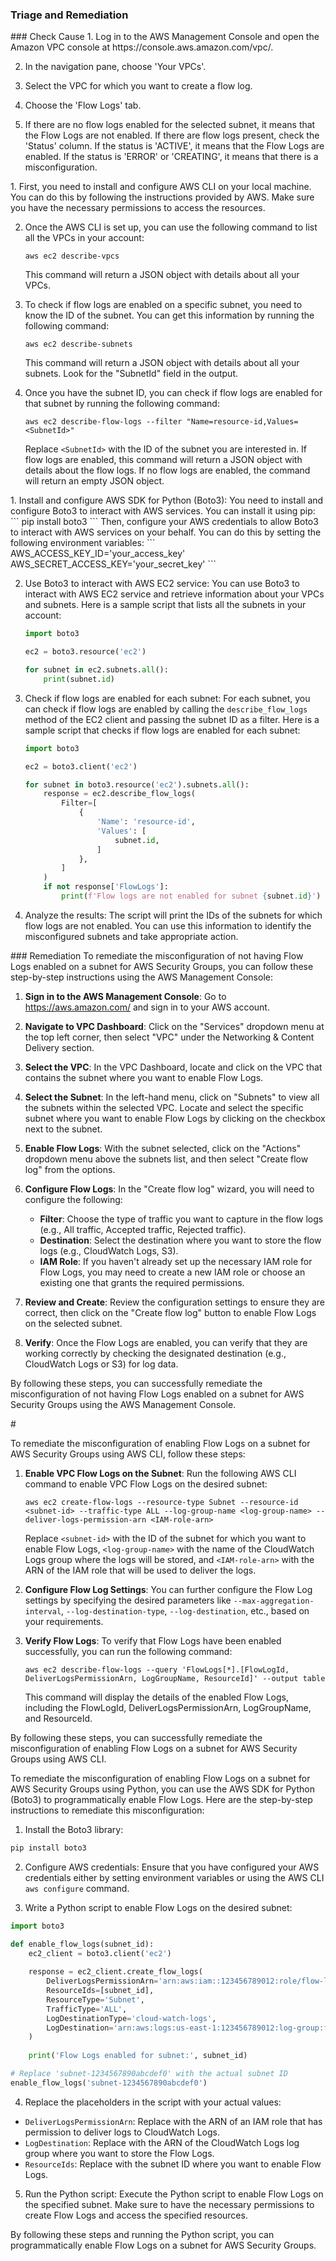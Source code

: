 
### Triage and Remediation
<Tabs>

<Tab title='Cause'>
### Check Cause
<AccordionGroup>
<Accordion title='Using Console' defaultOpen='true'>
1. Log in to the AWS Management Console and open the Amazon VPC console at https://console.aws.amazon.com/vpc/.

2. In the navigation pane, choose 'Your VPCs'.

3. Select the VPC for which you want to create a flow log.

4. Choose the 'Flow Logs' tab.

5. If there are no flow logs enabled for the selected subnet, it means that the Flow Logs are not enabled. If there are flow logs present, check the 'Status' column. If the status is 'ACTIVE', it means that the Flow Logs are enabled. If the status is 'ERROR' or 'CREATING', it means that there is a misconfiguration.
</Accordion>

<Accordion title='Using CLI'>
1. First, you need to install and configure AWS CLI on your local machine. You can do this by following the instructions provided by AWS. Make sure you have the necessary permissions to access the resources.

2. Once the AWS CLI is set up, you can use the following command to list all the VPCs in your account:

   ```
   aws ec2 describe-vpcs
   ```
   This command will return a JSON object with details about all your VPCs.

3. To check if flow logs are enabled on a specific subnet, you need to know the ID of the subnet. You can get this information by running the following command:

   ```
   aws ec2 describe-subnets
   ```
   This command will return a JSON object with details about all your subnets. Look for the "SubnetId" field in the output.

4. Once you have the subnet ID, you can check if flow logs are enabled for that subnet by running the following command:

   ```
   aws ec2 describe-flow-logs --filter "Name=resource-id,Values=<SubnetId>"
   ```
   Replace `<SubnetId>` with the ID of the subnet you are interested in. If flow logs are enabled, this command will return a JSON object with details about the flow logs. If no flow logs are enabled, the command will return an empty JSON object.
</Accordion>

<Accordion title='Using Python'>
1. Install and configure AWS SDK for Python (Boto3):
   You need to install and configure Boto3 to interact with AWS services. You can install it using pip:
   ```
   pip install boto3
   ```
   Then, configure your AWS credentials to allow Boto3 to interact with AWS services on your behalf. You can do this by setting the following environment variables:
   ```
   AWS_ACCESS_KEY_ID='your_access_key'
   AWS_SECRET_ACCESS_KEY='your_secret_key'
   ```

2. Use Boto3 to interact with AWS EC2 service:
   You can use Boto3 to interact with AWS EC2 service and retrieve information about your VPCs and subnets. Here is a sample script that lists all the subnets in your account:
   ```python
   import boto3

   ec2 = boto3.resource('ec2')

   for subnet in ec2.subnets.all():
       print(subnet.id)
   ```

3. Check if flow logs are enabled for each subnet:
   For each subnet, you can check if flow logs are enabled by calling the `describe_flow_logs` method of the EC2 client and passing the subnet ID as a filter. Here is a sample script that checks if flow logs are enabled for each subnet:
   ```python
   import boto3

   ec2 = boto3.client('ec2')

   for subnet in boto3.resource('ec2').subnets.all():
       response = ec2.describe_flow_logs(
           Filter=[
               {
                   'Name': 'resource-id',
                   'Values': [
                       subnet.id,
                   ]
               },
           ]
       )
       if not response['FlowLogs']:
           print(f'Flow logs are not enabled for subnet {subnet.id}')
   ```

4. Analyze the results:
   The script will print the IDs of the subnets for which flow logs are not enabled. You can use this information to identify the misconfigured subnets and take appropriate action.
</Accordion>

</AccordionGroup>
</Tab>
<Tab title='Remediation'>
### Remediation

<AccordionGroup>
<Accordion title='Using Console' defaultOpen='true'>
To remediate the misconfiguration of not having Flow Logs enabled on a subnet for AWS Security Groups, you can follow these step-by-step instructions using the AWS Management Console:

1. **Sign in to the AWS Management Console**: Go to https://aws.amazon.com/ and sign in to your AWS account.

2. **Navigate to VPC Dashboard**: Click on the "Services" dropdown menu at the top left corner, then select "VPC" under the Networking & Content Delivery section.

3. **Select the VPC**: In the VPC Dashboard, locate and click on the VPC that contains the subnet where you want to enable Flow Logs.

4. **Select the Subnet**: In the left-hand menu, click on "Subnets" to view all the subnets within the selected VPC. Locate and select the specific subnet where you want to enable Flow Logs by clicking on the checkbox next to the subnet.

5. **Enable Flow Logs**: With the subnet selected, click on the "Actions" dropdown menu above the subnets list, and then select "Create flow log" from the options.

6. **Configure Flow Logs**: In the "Create flow log" wizard, you will need to configure the following:
   - **Filter**: Choose the type of traffic you want to capture in the flow logs (e.g., All traffic, Accepted traffic, Rejected traffic).
   - **Destination**: Select the destination where you want to store the flow logs (e.g., CloudWatch Logs, S3).
   - **IAM Role**: If you haven't already set up the necessary IAM role for Flow Logs, you may need to create a new IAM role or choose an existing one that grants the required permissions.

7. **Review and Create**: Review the configuration settings to ensure they are correct, then click on the "Create flow log" button to enable Flow Logs on the selected subnet.

8. **Verify**: Once the Flow Logs are enabled, you can verify that they are working correctly by checking the designated destination (e.g., CloudWatch Logs or S3) for log data.

By following these steps, you can successfully remediate the misconfiguration of not having Flow Logs enabled on a subnet for AWS Security Groups using the AWS Management Console.
</Accordion>

<Accordion title='Using CLI'>
#

To remediate the misconfiguration of enabling Flow Logs on a subnet for AWS Security Groups using AWS CLI, follow these steps:

1. **Enable VPC Flow Logs on the Subnet**:
   Run the following AWS CLI command to enable VPC Flow Logs on the desired subnet:
   ```
   aws ec2 create-flow-logs --resource-type Subnet --resource-id <subnet-id> --traffic-type ALL --log-group-name <log-group-name> --deliver-logs-permission-arn <IAM-role-arn>
   ```
   Replace `<subnet-id>` with the ID of the subnet for which you want to enable Flow Logs, `<log-group-name>` with the name of the CloudWatch Logs group where the logs will be stored, and `<IAM-role-arn>` with the ARN of the IAM role that will be used to deliver the logs.

2. **Configure Flow Log Settings**:
   You can further configure the Flow Log settings by specifying the desired parameters like `--max-aggregation-interval`, `--log-destination-type`, `--log-destination`, etc., based on your requirements.

3. **Verify Flow Logs**:
   To verify that Flow Logs have been enabled successfully, you can run the following command:
   ```
   aws ec2 describe-flow-logs --query 'FlowLogs[*].[FlowLogId, DeliverLogsPermissionArn, LogGroupName, ResourceId]' --output table
   ```
   This command will display the details of the enabled Flow Logs, including the FlowLogId, DeliverLogsPermissionArn, LogGroupName, and ResourceId.

By following these steps, you can successfully remediate the misconfiguration of enabling Flow Logs on a subnet for AWS Security Groups using AWS CLI.
</Accordion>

<Accordion title='Using Python'>
To remediate the misconfiguration of enabling Flow Logs on a subnet for AWS Security Groups using Python, you can use the AWS SDK for Python (Boto3) to programmatically enable Flow Logs. Here are the step-by-step instructions to remediate this misconfiguration:

1. Install the Boto3 library:
```bash
pip install boto3
```

2. Configure AWS credentials:
Ensure that you have configured your AWS credentials either by setting environment variables or using the AWS CLI `aws configure` command.

3. Write a Python script to enable Flow Logs on the desired subnet:
```python
import boto3

def enable_flow_logs(subnet_id):
    ec2_client = boto3.client('ec2')
    
    response = ec2_client.create_flow_logs(
        DeliverLogsPermissionArn='arn:aws:iam::123456789012:role/flow-logs-role',  # Replace with your IAM role ARN
        ResourceIds=[subnet_id],
        ResourceType='Subnet',
        TrafficType='ALL',
        LogDestinationType='cloud-watch-logs',
        LogDestination='arn:aws:logs:us-east-1:123456789012:log-group:flow-logs-group'
    )
    
    print('Flow Logs enabled for subnet:', subnet_id)

# Replace 'subnet-1234567890abcdef0' with the actual subnet ID
enable_flow_logs('subnet-1234567890abcdef0')
```

4. Replace the placeholders in the script with your actual values:
- `DeliverLogsPermissionArn`: Replace with the ARN of an IAM role that has permission to deliver logs to CloudWatch Logs.
- `LogDestination`: Replace with the ARN of the CloudWatch Logs log group where you want to store the Flow Logs.
- `ResourceIds`: Replace with the subnet ID where you want to enable Flow Logs.

5. Run the Python script:
Execute the Python script to enable Flow Logs on the specified subnet. Make sure to have the necessary permissions to create Flow Logs and access the specified resources.

By following these steps and running the Python script, you can programmatically enable Flow Logs on a subnet for AWS Security Groups.
</Accordion>

</AccordionGroup>
</Tab>
</Tabs>
